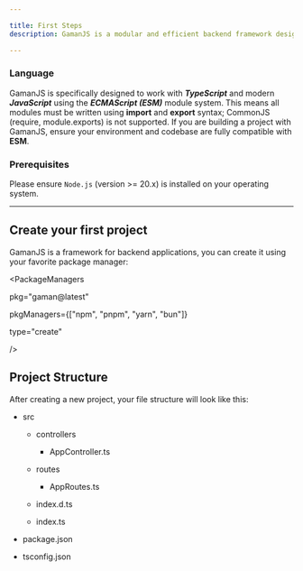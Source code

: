 ```yaml
---

title: First Steps
description: GamanJS is a modular and efficient backend framework designed for simplicity and performance. Follow the steps below to quickly get started with your first GamanJS project.

---
```


### Language

GamanJS is specifically designed to work with ***TypeScript*** and modern ***JavaScript*** using the ***ECMAScript (ESM)*** module system. This means all modules must be written using **import** and **export** syntax; CommonJS (require, module.exports) is not supported. If you are building a project with GamanJS, ensure your environment and codebase are fully compatible with **ESM**.

### Prerequisites

Please ensure `Node.js` (version >= 20.x) is installed on your operating system.

---

## Create your first project


GamanJS is a framework for backend applications, you can create it using your favorite package manager:

<PackageManagers

  pkg="gaman@latest"

  pkgManagers={["npm", "pnpm", "yarn", "bun"]}

  type="create"

 />

## Project Structure


After creating a new project, your file structure will look like this:

<FileTree>

- src

  - controllers

    - AppController.ts

  - routes

    - AppRoutes.ts

  - index.d.ts

  - index.ts

- package.json

- tsconfig.json

</FileTree>